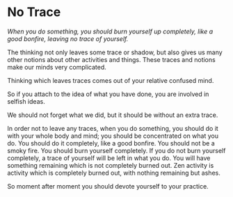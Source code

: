 # No Trace

_When you do something, you should burn yourself up completely, like a good bonfire, leaving no trace of yourself._

The thinking not only leaves some trace or shadow, but also gives us many other notions about other activities and things. These traces and notions make our minds very complicated.

Thinking which leaves traces comes out of your relative confused mind.

So if you attach to the idea of what you have done, you are involved in selfish ideas.

We should not forget what we did, but it should be without an extra trace.

In order not to leave any traces, when you do something, you should do it with your whole body and mind; you should be concentrated on what you do. You should do it completely, like a good bonfire. You should not be a smoky fire. You should burn yourself completely. If you do not burn yourself completely, a trace of yourself will be left in what you do. You will have something remaining which is not completely burned out. Zen activity is activity which is completely burned out, with nothing remaining but ashes.

So moment after moment you should devote yourself to your practice.
